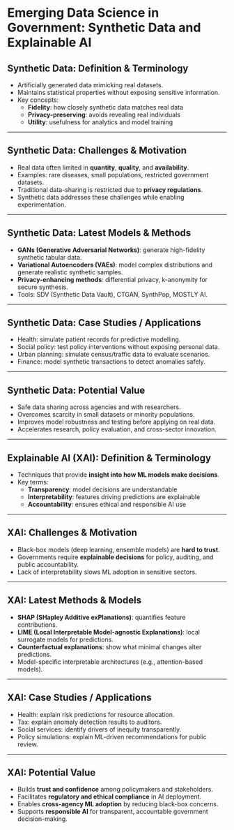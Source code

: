 
# Emerging Data Science in Government: Synthetic Data and Explainable AI


## Synthetic Data: Definition & Terminology
- Artificially generated data mimicking real datasets.  
- Maintains statistical properties without exposing sensitive information.  
- Key concepts:  
  - **Fidelity**: how closely synthetic data matches real data  
  - **Privacy-preserving**: avoids revealing real individuals  
  - **Utility**: usefulness for analytics and model training  

---

## Synthetic Data: Challenges & Motivation
- Real data often limited in **quantity**, **quality**, and **availability**.  
- Examples: rare diseases, small populations, restricted government datasets.  
- Traditional data-sharing is restricted due to **privacy regulations**.  
- Synthetic data addresses these challenges while enabling experimentation.  

---

## Synthetic Data: Latest Models & Methods
- **GANs (Generative Adversarial Networks)**: generate high-fidelity synthetic tabular data.  
- **Variational Autoencoders (VAEs)**: model complex distributions and generate realistic synthetic samples.  
- **Privacy-enhancing methods**: differential privacy, k-anonymity for secure synthesis.  
- Tools: SDV (Synthetic Data Vault), CTGAN, SynthPop, MOSTLY AI.  

---

## Synthetic Data: Case Studies / Applications
- Health: simulate patient records for predictive modelling.  
- Social policy: test policy interventions without exposing personal data.  
- Urban planning: simulate census/traffic data to evaluate scenarios.  
- Finance: model synthetic transactions to detect anomalies safely.  

---

## Synthetic Data: Potential Value
- Safe data sharing across agencies and with researchers.  
- Overcomes scarcity in small datasets or minority populations.  
- Improves model robustness and testing before applying on real data.  
- Accelerates research, policy evaluation, and cross-sector innovation.  

---

## Explainable AI (XAI): Definition & Terminology
- Techniques that provide **insight into how ML models make decisions**.  
- Key terms:  
  - **Transparency**: model decisions are understandable  
  - **Interpretability**: features driving predictions are explainable  
  - **Accountability**: ensures ethical and responsible AI use  

---

## XAI: Challenges & Motivation
- Black-box models (deep learning, ensemble models) are **hard to trust**.  
- Governments require **explainable decisions** for policy, auditing, and public accountability.  
- Lack of interpretability slows ML adoption in sensitive sectors.  

---

## XAI: Latest Methods & Models
- **SHAP (SHapley Additive exPlanations)**: quantifies feature contributions.  
- **LIME (Local Interpretable Model-agnostic Explanations)**: local surrogate models for predictions.  
- **Counterfactual explanations**: show what minimal changes alter predictions.  
- Model-specific interpretable architectures (e.g., attention-based models).  

---

## XAI: Case Studies / Applications
- Health: explain risk predictions for resource allocation.  
- Tax: explain anomaly detection results to auditors.  
- Social services: identify drivers of inequity transparently.  
- Policy simulations: explain ML-driven recommendations for public review.  

---

## XAI: Potential Value
- Builds **trust and confidence** among policymakers and stakeholders.  
- Facilitates **regulatory and ethical compliance** in AI deployment.  
- Enables **cross-agency ML adoption** by reducing black-box concerns.  
- Supports **responsible AI** for transparent, accountable government decision-making.  